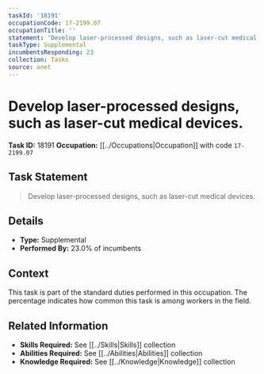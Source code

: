 ```yaml
---
taskId: '18191'
occupationCode: 17-2199.07
occupationTitle: ''
statement: 'Develop laser-processed designs, such as laser-cut medical devices.'
taskType: Supplemental
incumbentsResponding: 23
collection: Tasks
source: onet
---
```

# Develop laser-processed designs, such as laser-cut medical devices.

**Task ID:** 18191
**Occupation:** [[../Occupations|Occupation]] with code `17-2199.07`

## Task Statement

> Develop laser-processed designs, such as laser-cut medical devices.

## Details

- **Type:** Supplemental
- **Performed By:** 23.0% of incumbents

## Context

This task is part of the standard duties performed in this occupation. The percentage indicates how common this task is among workers in the field.

## Related Information

- **Skills Required:** See [[../Skills|Skills]] collection
- **Abilities Required:** See [[../Abilities|Abilities]] collection
- **Knowledge Required:** See [[../Knowledge|Knowledge]] collection
